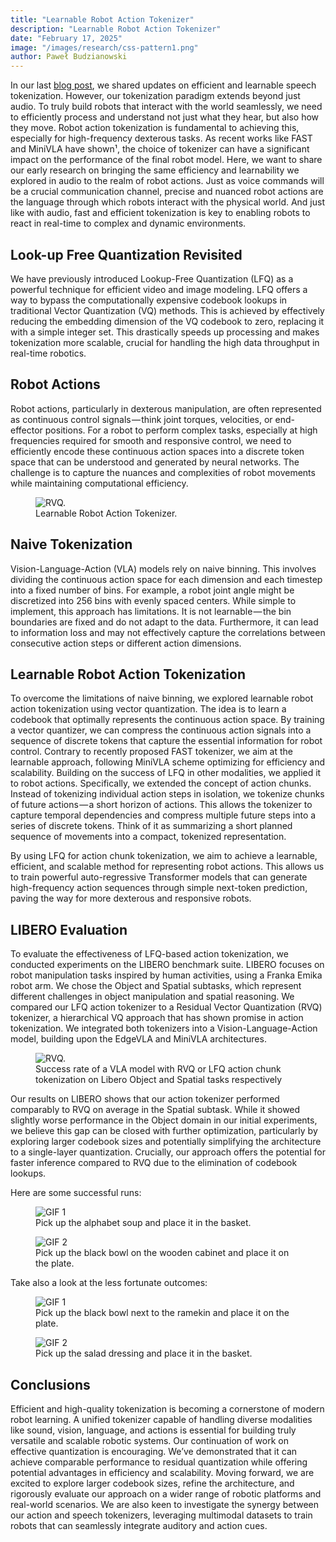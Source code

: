 ```yaml
---
title: "Learnable Robot Action Tokenizer"
description: "Learnable Robot Action Tokenizer"
date: "February 17, 2025"
image: "/images/research/css-pattern1.png"
author: Paweł Budzianowski
---
```


In our last [blog post](https://www.kscale.dev/research/soundstream-humanoid-efficient-tokenization), we shared updates on efficient and learnable speech tokenization. However, our tokenization paradigm extends beyond just audio. To truly build robots that interact with the world seamlessly, we need to efficiently process and understand not just what they hear, but also how they move. Robot action tokenization is fundamental to achieving this, especially for high-frequency dexterous tasks. As recent works like FAST and MiniVLA have shown¹, the choice of tokenizer can have a significant impact on the performance of the final robot model. Here, we want to share our early research on bringing the same efficiency and learnability we explored in audio to the realm of robot actions. Just as voice commands will be a crucial communication channel, precise and nuanced robot actions are the language through which robots interact with the physical world. And just like with audio, fast and efficient tokenization is key to enabling robots to react in real-time to complex and dynamic environments.

## Look-up Free Quantization Revisited

We have previously introduced Lookup-Free Quantization (LFQ) as a powerful technique for efficient video and image modeling. LFQ offers a way to bypass the computationally expensive codebook lookups in traditional Vector Quantization (VQ) methods. This is achieved by effectively reducing the embedding dimension of the VQ codebook to zero, replacing it with a simple integer set. This drastically speeds up processing and makes tokenization more scalable, crucial for handling the high data throughput in real-time robotics.

## Robot Actions

Robot actions, particularly in dexterous manipulation, are often represented as continuous control signals — think joint torques, velocities, or end-effector positions. For a robot to perform complex tasks, especially at high frequencies required for smooth and responsive control, we need to efficiently encode these continuous action spaces into a discrete token space that can be understood and generated by neural networks. The challenge is to capture the nuances and complexities of robot movements while maintaining computational efficiency.


<figure style={{ display: "flex", flexDirection: "column", alignItems: "center" }}>
  <img
    src="/research/images/action_tokenizer.png"
    alt="RVQ."
    style={{ width: "90%", display: "block", margin: "0 auto", marginBottom: "0.1rem" }}
  />
  <figcaption style={{ marginBottom: "1rem", textAlign: "center" }}>
Learnable Robot Action Tokenizer.
  </figcaption>
</figure>

## Naive Tokenization

Vision-Language-Action (VLA) models rely on naive binning. This involves dividing the continuous action space for each dimension and each timestep into a fixed number of bins. For example, a robot joint angle might be discretized into 256 bins with evenly spaced centers. While simple to implement, this approach has limitations. It is not learnable — the bin boundaries are fixed and do not adapt to the data. Furthermore, it can lead to information loss and may not effectively capture the correlations between consecutive action steps or different action dimensions.

## Learnable Robot Action Tokenization

To overcome the limitations of naive binning, we explored learnable robot action tokenization using vector quantization. The idea is to learn a codebook that optimally represents the continuous action space. By training a vector quantizer, we can compress the continuous action signals into a sequence of discrete tokens that capture the essential information for robot control. Contrary to recently proposed FAST tokenizer, we aim at the learnable approach, following MiniVLA scheme optimizing for efficiency and scalability.
Building on the success of LFQ in other modalities, we applied it to robot actions. Specifically, we extended the concept of action chunks. Instead of tokenizing individual action steps in isolation, we tokenize chunks of future actions — a short horizon of actions. This allows the tokenizer to capture temporal dependencies and compress multiple future steps into a series of discrete tokens. Think of it as summarizing a short planned sequence of movements into a compact, tokenized representation.



By using LFQ for action chunk tokenization, we aim to achieve a learnable, efficient, and scalable method for representing robot actions. This allows us to train powerful auto-regressive Transformer models that can generate high-frequency action sequences through simple next-token prediction, paving the way for more dexterous and responsive robots.

## LIBERO Evaluation

To evaluate the effectiveness of LFQ-based action tokenization, we conducted experiments on the LIBERO benchmark suite. LIBERO focuses on robot manipulation tasks inspired by human activities, using a Franka Emika robot arm. We chose the Object and Spatial subtasks, which represent different challenges in object manipulation and spatial reasoning.
We compared our LFQ action tokenizer to a Residual Vector Quantization (RVQ) tokenizer, a hierarchical VQ approach that has shown promise in action tokenization. We integrated both tokenizers into a Vision-Language-Action model, building upon the EdgeVLA and MiniVLA architectures.

<figure style={{ display: "flex", flexDirection: "column", alignItems: "center" }}>
  <img
    src="/research/images/libero_eval.png"
    alt="RVQ."
    style={{ width: "90%", display: "block", margin: "0 auto", marginBottom: "0.1rem" }}
  />
  <figcaption style={{ marginBottom: "1rem", textAlign: "center" }}>
Success rate of a VLA model with RVQ or LFQ action chunk tokenization on Libero
Object and Spatial tasks respectively
  </figcaption>
</figure>


Our results on LIBERO shows that our action tokenizer performed comparably to RVQ on average in the Spatial subtask. While it showed slightly worse performance in the Object domain in our initial experiments, we believe this gap can be closed with further optimization, particularly by exploring larger codebook sizes and potentially simplifying the architecture to a single-layer quantization. Crucially, our approach offers the potential for faster inference compared to RVQ due to the elimination of codebook lookups.


Here are some successful runs:
<div style={{ display: 'flex', gap: '3rem', justifyContent: 'center' }}>
  <figure style={{ textAlign: 'center' }}>
    <img src="/research/images/success_libero_1.gif" alt="GIF 1" style={{ width: '200px', height: 'auto' , marginBottom: "1rem"  }} />
    <figcaption style={{ marginBottom: "1rem", textAlign: "center" }}>Pick up the alphabet soup and place it in the basket.</figcaption>
  </figure>

  <figure style={{ textAlign: 'center' }}>
    <img src="/research/images/success_libero_2.gif" alt="GIF 2" style={{ width: '200px', height: 'auto' , marginBottom: "1rem"  }} />
    <figcaption style={{ marginBottom: "1rem", textAlign: "center" }}>Pick up the black bowl on the wooden cabinet and place it on the plate.</figcaption>
  </figure>
</div>

Take also a look at the less fortunate outcomes:
<div style={{ display: 'flex', gap: '3rem', justifyContent: 'center' }}>
  <figure style={{ textAlign: 'center' }}>
    <img src="/research/images/failure_libero_1.gif" alt="GIF 1" style={{ width: '200px', height: 'auto' , marginBottom: "1rem"  }} />
    <figcaption style={{ marginBottom: "1rem", textAlign: "center" }}>Pick up the black bowl next to the ramekin and place it on the plate.</figcaption>
  </figure>

  <figure style={{ textAlign: 'center' }}>
    <img src="/research/images/failure_libero_2.gif" alt="GIF 2" style={{ width: '200px', height: 'auto' , marginBottom: "1rem"  }} />
    <figcaption style={{ marginBottom: "1rem", textAlign: "center" }}>Pick up the salad dressing and place it in the basket.</figcaption>
  </figure>
</div>



## Conclusions

Efficient and high-quality tokenization is becoming a cornerstone of modern robot learning. A unified tokenizer capable of handling diverse modalities like sound, vision, language, and actions is essential for building truly versatile and scalable robotic systems.
Our continuation of work on effective quantization is encouraging. We’ve demonstrated that it can achieve comparable performance to residual quantization while offering potential advantages in efficiency and scalability. Moving forward, we are excited to explore larger codebook sizes, refine the architecture, and rigorously evaluate our approach on a wider range of robotic platforms and real-world scenarios.
We are also keen to investigate the synergy between our action and speech tokenizers, leveraging multimodal datasets to train robots that can seamlessly integrate auditory and action cues.

